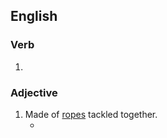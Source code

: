 ==English==

===Verb===
{{head|en|verb form}}

# {{en-past of|tackle}}

===Adjective===
{{en-adj|-}}

# Made of [[rope]]s tackled together.
#* {{RQ:Shakespeare Romeo and Juliet|act=II|scene=iv|passage=My man shall be with thee, / And bring thee cords made like a '''tackled''' stair.}}

{{Webster 1913}}